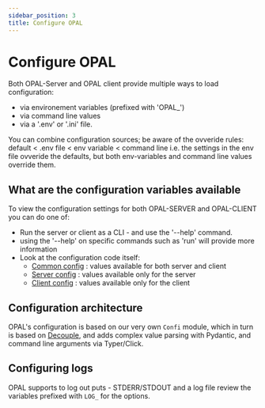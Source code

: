 ```yaml
---
sidebar_position: 3
title: Configure OPAL
---
```


# Configure OPAL
Both OPAL-Server and OPAL client provide multiple ways to load configuration:
 - via environement variables (prefixed with 'OPAL_')
 - via command line values
 - via a '.env' or '.ini' file.

You can combine configuration sources; be aware of the ovveride rules:
default < .env file < env variable < command line
i.e. the settings in the env file ovveride the defaults, but both env-variables and command line values override them.

## What are the configuration variables available
To view the configuration settings for both OPAL-SERVER and OPAL-CLIENT you can do one of:
  - Run the server or client as a CLI - and use the '--help' command.
   - using the '--help' on specific commands such as 'run' will provide more information
  - Look at the configuration code itself:
    - [Common config](https://github.com/permitio/opal/blob/master/packages/opal-common/opal_common/config.py) : values available for both server and client
    - [Server config](https://github.com/permitio/opal/blob/master/packages/opal-server/opal_server/config.py) : values available only for the server
    - [Client config](https://github.com/permitio/opal/blob/master/packages/opal-client/opal_client/config.py) : values available only for the client

## Configuration architecture
OPAL's configuration is based on our very own `Confi` module, which in turn is based on [Decouple](https://pypi.org/project/python-decouple/), and adds complex value parsing with Pydantic, and command line arguments via Typer/Click.


## Configuring logs
OPAL supports to log out puts - STDERR/STDOUT and a log file review the variables prefixed with `LOG_` for the options.
